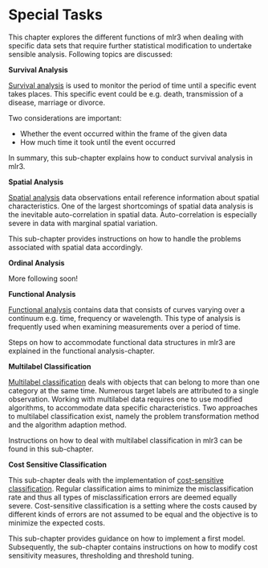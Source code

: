 # Special Tasks {#special-tasks}

This chapter explores the different functions of mlr3 when dealing with specific data sets that require further statistical modification to undertake sensible analysis.
Following topics are discussed: 

**Survival Analysis**

[Survival analysis](#survival) is used to monitor the period of time until a specific event takes places.
This specific event could be e.g. death, transmission of a disease, marriage or divorce.

Two considerations are important:

* Whether the event occurred within the frame of the given data
* How much time it took until the event occurred

In summary, this sub-chapter explains how to conduct survival analysis in mlr3.

**Spatial Analysis**

[Spatial analysis](#spatial) data observations entail reference information about spatial characteristics.
One of the largest shortcomings of spatial data analysis is the inevitable auto-correlation in spatial data.
Auto-correlation is especially severe in data with marginal spatial variation.

This sub-chapter provides instructions on how to handle the problems associated with spatial data accordingly.

**Ordinal Analysis**

More following soon!

**Functional Analysis**

[Functional analysis](#functional) contains data that consists of curves varying over a continuum e.g. time, frequency or wavelength.
This type of analysis is frequently used when examining measurements over a period of time.

Steps on how to accommodate functional data structures in mlr3 are explained in the functional analysis-chapter.

**Multilabel Classification**

[Multilabel classification](#multilabel) deals with objects that can belong to more than one category at the same time.
Numerous target labels are attributed to a single observation.
Working with multilabel data requires one to use modified algorithms, to accommodate data specific characteristics.
Two approaches to multilabel classification exist, namely the problem transformation method and the algorithm adaption method.

Instructions on how to deal with multilabel classification in mlr3 can be found in this sub-chapter.

**Cost Sensitive Classification**

This sub-chapter deals with the implementation of [cost-sensitive classification](#cost-sens).
Regular classification aims to minimize the misclassification rate and thus all types of misclassification errors are deemed equally severe.
Cost-sensitive classification is a setting where the costs caused by different kinds of errors are not assumed to be equal and the objective is to minimize the expected costs.

This sub-chapter provides guidance on how to implement a first model.
Subsequently, the sub-chapter contains instructions on how to modify cost sensitivity measures, thresholding and threshold tuning.
